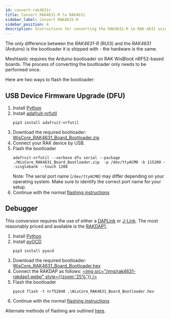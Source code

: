 ```yaml
---
id: convert-rak4631r
title: Convert RAK4631-R to RAK4631
sidebar_label: Convert RAK4631-R
sidebar_position: 4
description: Instructions for converting the RAK4631-R to RAK-4631 using Python and adafruit-nrfutil.
---
```


The only difference between the _RAK4631-R_ (RUI3) and the _RAK4631_ (Arduino) is the bootloader it is shipped with - the hardware is the same.

Meshtastic requires the Arduino bootloader on RAK WisBlock nRF52-based boards. The process of converting the bootloader only needs to be performed once.

Here are two ways to flash the bootloader:

## USB Device Firmware Upgrade (DFU)

1. Install [Python](https://www.python.org/downloads/)
2. Install [adafruit-nrfutil](https://github.com/adafruit/Adafruit_nRF52_nrfutil)
   ```shell
   pip3 install adafruit-nrfutil
   ```
3. Download the required bootloader: [WisCore_RAK4631_Board_Bootloader.zip](https://github.com/RAKWireless/WisBlock/releases/download/0.4.2/WisCore_RAK4631_Board_Bootloader.zip)
4. Connect your RAK device by USB.
5. Flash the bootloader
   ```shell
   adafruit-nrfutil --verbose dfu serial --package ./WisCore_RAK4631_Board_Bootloader.zip  -p /dev/ttyACM0 -b 115200 --singlebank --touch 1200
   ```
   Note: The serial port name (`/dev/ttyACM0`) may differ depending on your operating system. Make sure to identify the correct port name for your setup.
6. Continue with the normal [flashing instructions](/docs/getting-started/flashing-firmware/nrf52/drag-n-drop)

## Debugger

This conversion requires the use of either a [DAPLink](https://daplink.io/) or [J-Link](https://www.segger.com/products/debug-probes/j-link/). The most reasonably priced and available is the [RAKDAP1](https://store.rakwireless.com/products/daplink-tool).

1. Install [Python](https://www.python.org/downloads/)
2. Install [pyOCD](https://pyocd.io/)
   ```shell
   pip3 install pyocd
   ```
3. Download the required bootloader: [WisCore_RAK4631_Board_Bootloader.hex](https://github.com/RAKWireless/WisBlock/releases/download/0.4.2/WisCore_RAK4631_Board_Bootloader.hex)
4. Connect the RAKDAP as follows:
   [<img src="/img/rak4631-rakdap1.webp" style={{zoom:'25%'}} />](/img/rak4631-rakdap1.webp)
5. Flash the bootloader
   ```shell
   pyocd flash -t nrf52840 .\WisCore_RAK4631_Board_Bootloader.hex
   ```
6. Continue with the normal [flashing instructions](/docs/getting-started/flashing-firmware/nrf52/drag-n-drop)

Alternate methods of flashing are outlined [here](https://github.com/RAKWireless/WisBlock/tree/master/bootloader/RAK4630).
